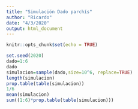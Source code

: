 ```yaml
---
title: "Simulación Dado parchís"
author: "Ricardo"
date: "4/3/2020"
output: html_document
---
```


```r
knitr::opts_chunk$set(echo = TRUE)
```

```r
set.seed(2020)
dado=1:6
dado
simulacion=sample(dado,size=10^6, replace=TRUE)
length(simulacion)  
prop.table(table(simulacion))
1/6
mean(simulacion)
sum((1:6)*prop.table(table(simulacion)))
```

